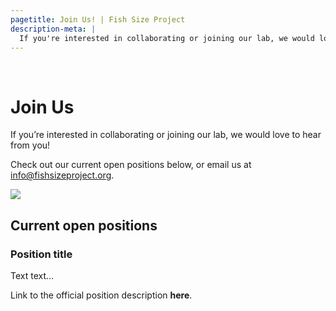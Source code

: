 ```yaml
---
pagetitle: Join Us! | Fish Size Project
description-meta: |
  If you're interested in collaborating or joining our lab, we would love to hear from you! Check out our current open positions or email us.
---
```


::: {.column-screen .hero-img .hero-strip-page}
   
:::

# Join Us

::: {.grid .justify-contents-evenly  .align-items-center}
::: {.g-col-12 .g-col-md-6 .px-4 .text-center}
If you're interested in collaborating or joining our lab, we would love to hear from you!

Check out our current open positions below, or email us at [info@fishsizeproject.org](mailto:info@fishsizeproject.org).
:::

::: {.g-col-12 .g-col-md-6}
![](https://placehold.co/2480x1430)
:::
:::

## Current open positions

### Position title

Text text...

Link to the official position description **here**.
